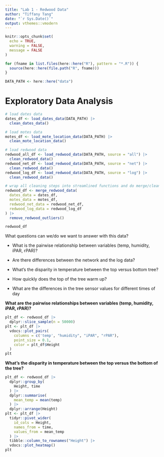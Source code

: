 ```yaml
---
title: "Lab 1 - Redwood Data"
author: "Tiffany Tang"
date: "`r Sys.Date()`"
output: vthemes::vmodern
---
```


```r
knitr::opts_chunk$set(
  echo = TRUE,
  warning = FALSE,
  message = FALSE
)

for (fname in list.files(here::here("R"), pattern = "*.R")) {
  source(here::here(file.path("R", fname)))
}

DATA_PATH <- here::here("data")
```

# Exploratory Data Analysis {.tabset .tabset-vmodern}

```r
# load dates data
dates_df <- load_dates_data(DATA_PATH) |> 
  clean_dates_data()

# load motes data
motes_df <- load_mote_location_data(DATA_PATH) |> 
  clean_mote_location_data()

# load redwood data
redwood_all_df <- load_redwood_data(DATA_PATH, source = "all") |> 
  clean_redwood_data()
redwood_net_df <- load_redwood_data(DATA_PATH, source = "net") |> 
  clean_redwood_data()
redwood_log_df <- load_redwood_data(DATA_PATH, source = "log") |> 
  clean_redwood_data()

# wrap all cleaning steps into streamlined functions and do merge/cleaning here
redwood_df <- merge_redwood_data(
  dates_data = dates_df,
  motes_data = motes_df,
  redwood_net_data = redwood_net_df,
  redwood_log_data = redwood_log_df
) |> 
  remove_redwood_outliers()
```

```r
redwood_df
```

What questions can we/do we want to answer with this data?

-   What is the pairwise relationship between variables (temp, humidity, iPAR, rPAR)?

-   Are there differences between the network and the log data?

-   What's the disparity in temperature between the top versus bottom tree?

-   How quickly does the top of the tree warm up?

-   What are the differences in the tree sensor values for different times of day

**What are the pairwise relationships between variables (temp, humidity, iPAR, rPAR)?**

```r
plt_df <- redwood_df |> 
  dplyr::slice_sample(n = 50000)
plt <- plt_df |> 
  vdocs::plot_pairs(
    columns = c('temp', "humidity", "iPAR", "rPAR"),
    point_size = 0.1,
    color = plt_df$Height
  )
plt
```

**What's the disparity in temperature between the top versus the bottom of the tree?**

```r
plt_df <- redwood_df |> 
  dplyr::group_by(
    Height, time
  ) |> 
  dplyr::summarise(
    mean_temp = mean(temp)
  ) |> 
  dplyr::arrange(Height)
plt <- plt_df |> 
  tidyr::pivot_wider(
    id_cols = Height,
    names_from = time,
    values_from = mean_temp
  ) |> 
  tibble::column_to_rownames("Height") |> 
  vdocs::plot_heatmap()
plt
```

